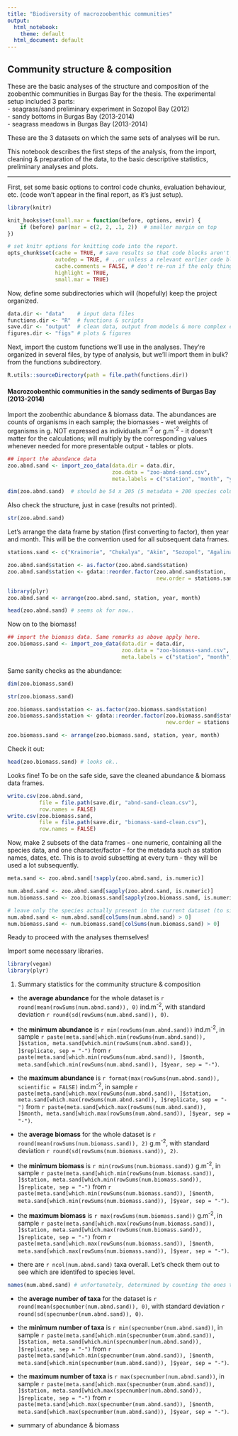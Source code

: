 ```yaml
---
title: "Biodiversity of macrozoobenthic communities"
output:
  html_notebook:
    theme: default
  html_document: default
---
```


## Community structure & composition
These are the basic analyses of the structure and composition of the zoobenthic communities in Burgas Bay for the thesis. The experimental setup included 3 parts:  
- seagrass/sand preliminary experiment in Sozopol Bay (2012)   
- sandy bottoms in Burgas Bay (2013-2014)  
- seagrass meadows in Burgas Bay (2013-2014)     

These are the 3 datasets on which the same sets of analyses will be run.

This notebook describes the first steps of the analysis, from the import, cleaning & preparation of the data, to the basic descriptive statistics, preliminary analyses and plots.

---

First, set some basic options to control code chunks, evaluation behaviour, etc. (code won't appear in the final report, as it's just setup).
```r
library(knitr)

knit_hooks$set(small.mar = function(before, options, envir) {
    if (before) par(mar = c(2, 2, .1, 2))  # smaller margin on top
})

# set knitr options for knitting code into the report.
opts_chunk$set(cache = TRUE, # save results so that code blocks aren't re-run unless code changes
               autodep = TRUE, # ..or unless a relevant earlier code block changed
               cache.comments = FALSE, # don't re-run if the only thing that changed was the comments
               highlight = TRUE, 
               small.mar = TRUE)
```
Now, define some subdirectories which will (hopefully) keep the project organized.
```r
data.dir <- "data"    # input data files
functions.dir <- "R"  # functions & scripts
save.dir <- "output"  # clean data, output from models & more complex calculations
figures.dir <- "figs" # plots & figures 
```
Next, import the custom functions we'll use in the analyses. They're organized in several files, by type of analysis, but we'll import them in bulk? from the functions subdirectory.
```r
R.utils::sourceDirectory(path = file.path(functions.dir))
```

#### Macrozoobenthic communities in the sandy sediments of Burgas Bay (2013-2014)
Import the zoobenthic abundance & biomass data. 
The abundances are counts of organisms in each sample; the biomasses - wet weights of organisms in g. NOT expressed as individuals.m^-2^ or g.m^-2^ - it doesn't matter for the calculations; will multiply by the corresponding values whenever needed for more presentable output - tables or plots.
```r
## import the abundance data
zoo.abnd.sand <- import_zoo_data(data.dir = data.dir, 
                                 zoo.data = "zoo-abnd-sand.csv", 
                                 meta.labels = c("station", "month", "year", "habitat", "replicate"))
```
```r
dim(zoo.abnd.sand)  # should be 54 x 205 (5 metadata + 200 species columns)
```
Also check the structure, just in case (results not printed).
```r
str(zoo.abnd.sand)
```
Let's arrange the data frame by station (first converting to factor), then year and month. This will be the convention used for all subsequent data frames.
```r
stations.sand <- c("Kraimorie", "Chukalya", "Akin", "Sozopol", "Agalina", "Paraskeva")

zoo.abnd.sand$station <- as.factor(zoo.abnd.sand$station)
zoo.abnd.sand$station <- gdata::reorder.factor(zoo.abnd.sand$station, 
                                               new.order = stations.sand)

library(plyr)
zoo.abnd.sand <- arrange(zoo.abnd.sand, station, year, month)
```

```r
head(zoo.abnd.sand) # seems ok for now..
```
Now on to the biomass! 
```r
## import the biomass data. Same remarks as above apply here.
zoo.biomass.sand <- import_zoo_data(data.dir = data.dir,
                                    zoo.data = "zoo-biomass-sand.csv",
                                    meta.labels = c("station", "month", "year", "habitat", "replicate"))
```
Same sanity checks as the abundance:  
```r
dim(zoo.biomass.sand)
```
```r
str(zoo.biomass.sand)
```
```r
zoo.biomass.sand$station <- as.factor(zoo.biomass.sand$station)
zoo.biomass.sand$station <- gdata::reorder.factor(zoo.biomass.sand$station, 
                                                  new.order = stations.sand)

zoo.biomass.sand <- arrange(zoo.biomass.sand, station, year, month)
```
Check it out: 
```r
head(zoo.biomass.sand) # looks ok..
```
Looks fine! To be on the safe side, save the cleaned abundance & biomass data frames.
```r
write.csv(zoo.abnd.sand, 
          file = file.path(save.dir, "abnd-sand-clean.csv"), 
          row.names = FALSE)
write.csv(zoo.biomass.sand, 
          file = file.path(save.dir, "biomass-sand-clean.csv"), 
          row.names = FALSE)
```

Now, make 2 subsets of the data frames - one numeric, containing all the species data, and one character/factor - for the metadata such as station names, dates, etc. This is to avoid subsetting at every turn - they will be used a lot subsequently.
```r
meta.sand <- zoo.abnd.sand[!sapply(zoo.abnd.sand, is.numeric)]

num.abnd.sand <- zoo.abnd.sand[sapply(zoo.abnd.sand, is.numeric)]
num.biomass.sand <- zoo.biomass.sand[sapply(zoo.biomass.sand, is.numeric)]

# leave only the species actually present in the current dataset (to simplify later analyses)
num.abnd.sand <- num.abnd.sand[colSums(num.abnd.sand) > 0] 
num.biomass.sand <- num.biomass.sand[colSums(num.biomass.sand) > 0]
```
Ready to proceed with the analyses themselves! 

Import some necessary libraries.
```r
library(vegan)
library(plyr)
```

1. Summary statistics for the community structure & composition
  + the **average abundance** for the whole dataset is `r round(mean(rowSums(num.abnd.sand)), 0)` ind.m^-2^, with standard deviation `r round(sd(rowSums(num.abnd.sand)), 0)`.
  + the **minimum abundance** is `r min(rowSums(num.abnd.sand))` ind.m^-2^, in sample `r paste(meta.sand[which.min(rowSums(num.abnd.sand)), ]$station, meta.sand[which.min(rowSums(num.abnd.sand)), ]$replicate, sep = "-")` from `r paste(meta.sand[which.min(rowSums(num.abnd.sand)), ]$month, meta.sand[which.min(rowSums(num.abnd.sand)), ]$year, sep = "-")`.
  + the **maximum abundance** is `r format(max(rowSums(num.abnd.sand)), scientific = FALSE)` ind.m^-2^, in sample `r paste(meta.sand[which.max(rowSums(num.abnd.sand)), ]$station, meta.sand[which.max(rowSums(num.abnd.sand)), ]$replicate, sep = "-")` from `r paste(meta.sand[which.max(rowSums(num.abnd.sand)), ]$month, meta.sand[which.max(rowSums(num.abnd.sand)), ]$year, sep = "-")`.
  
  + the **average biomass** for the whole dataset is `r round(mean(rowSums(num.biomass.sand)), 2)` g.m^-2^, with standard deviation `r round(sd(rowSums(num.biomass.sand)), 2)`.
  + the **minimum biomass** is `r min(rowSums(num.biomass.sand))` g.m^-2^, in sample `r paste(meta.sand[which.min(rowSums(num.biomass.sand)), ]$station, meta.sand[which.min(rowSums(num.biomass.sand)), ]$replicate, sep = "-")` from `r paste(meta.sand[which.min(rowSums(num.biomass.sand)), ]$month, meta.sand[which.min(rowSums(num.biomass.sand)), ]$year, sep = "-")`.
  + the **maximum biomass** is `r max(rowSums(num.biomass.sand))` g.m^-2^, in sample `r paste(meta.sand[which.max(rowSums(num.biomass.sand)), ]$station, meta.sand[which.max(rowSums(num.biomass.sand)), ]$replicate, sep = "-")` from `r paste(meta.sand[which.max(rowSums(num.biomass.sand)), ]$month, meta.sand[which.max(rowSums(num.biomass.sand)), ]$year, sep = "-")`.
  
  + there are `r ncol(num.abnd.sand)` taxa overall. Let's check them out to see which are identifed to species level.
```r
names(num.abnd.sand) # unfortunately, determined by counting the ones that are not actually species.
```
  + the **average number of taxa** for the dataset is `r round(mean(specnumber(num.abnd.sand)), 0)`, with standard deviation `r round(sd(specnumber(num.abnd.sand)), 0)`.
  + the **minimum number of taxa** is `r min(specnumber(num.abnd.sand))`, in sample `r paste(meta.sand[which.min(specnumber(num.abnd.sand)), ]$station, meta.sand[which.min(specnumber(num.abnd.sand)), ]$replicate, sep = "-")` from `r paste(meta.sand[which.min(specnumber(num.abnd.sand)), ]$month, meta.sand[which.min(specnumber(num.abnd.sand)), ]$year, sep = "-")`. 
  + the **maximum number of taxa** is `r max(specnumber(num.abnd.sand))`, in sample `r paste(meta.sand[which.max(specnumber(num.abnd.sand)), ]$station, meta.sand[which.max(specnumber(num.abnd.sand)), ]$replicate, sep = "-")` from `r paste(meta.sand[which.max(specnumber(num.abnd.sand)), ]$month, meta.sand[which.max(specnumber(num.abnd.sand)), ]$year, sep = "-")`.

  + summary of abundance & biomass 
```r

```
